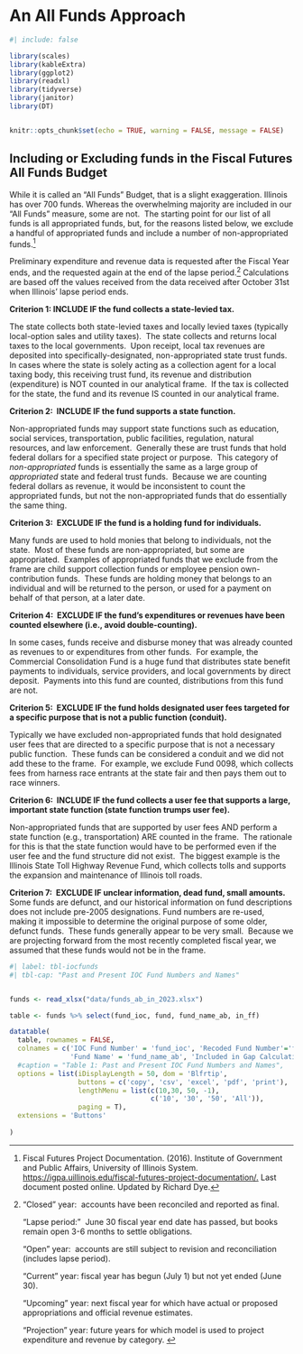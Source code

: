 # An All Funds Approach

```r
#| include: false

library(scales)
library(kableExtra)
library(ggplot2)
library(readxl)
library(tidyverse)
library(janitor)
library(DT)


knitr::opts_chunk$set(echo = TRUE, warning = FALSE, message = FALSE)

```

## Including or Excluding funds in the Fiscal Futures All Funds Budget

While it is called an "All Funds" Budget, that is a slight exaggeration. Illinois has over 700 funds. Whereas the overwhelming majority are included in our "All Funds" measure, some are not.  The starting point for our list of all funds is all appropriated funds, but, for the reasons listed below, we exclude a handful of appropriated funds and include a number of non-appropriated funds.[^fundsincluded-1] 

[^fundsincluded-1]: Fiscal Futures Project Documentation. (2016). Institute of Government and Public Affairs, University of Illinois System. <https://igpa.uillinois.edu/fiscal-futures-project-documentation/.> Last document posted online. Updated by Richard Dye.

Preliminary expenditure and revenue data is requested after the Fiscal Year ends, and the requested again at the end of the lapse period.[^fundsincluded-2] Calculations are based off the values received from the data received after October 31st when Illinois' lapse period ends.

[^fundsincluded-2]: "Closed" year:  accounts have been reconciled and reported as final.

    "Lapse period:"  June 30 fiscal year end date has passed, but books remain open 3-6 months to settle obligations.

    "Open" year:  accounts are still subject to revision and reconciliation (includes lapse period).

    "Current" year: fiscal year has begun (July 1) but not yet ended (June 30).

    "Upcoming" year: next fiscal year for which have actual or proposed appropriations and official revenue estimates.

    "Projection" year: future years for which model is used to project expenditure and revenue by category. 

**Criterion 1: INCLUDE IF the fund collects a state-levied tax.**

The state collects both state-levied taxes and locally levied taxes (typically local-option sales and utility taxes).  The state collects and returns local taxes to the local governments.  Upon receipt, local tax revenues are deposited into specifically-designated, non-appropriated state trust funds.  In cases where the state is solely acting as a collection agent for a local taxing body, this receiving trust fund, its revenue and distribution (expenditure) is NOT counted in our analytical frame.  If the tax is collected for the state, the fund and its revenue IS counted in our analytical frame. 

**Criterion 2:  INCLUDE IF the fund supports a state function.**

Non-appropriated funds may support state functions such as education, social services, transportation, public facilities, regulation, natural resources, and law enforcement.  Generally these are trust funds that hold federal dollars for a specified state project or purpose.  This category of *non-appropriated* funds is essentially the same as a large group of *appropriated* state and federal trust funds.  Because we are counting federal dollars as revenue, it would be inconsistent to count the appropriated funds, but not the non-appropriated funds that do essentially the same thing. 

**Criterion 3:  EXCLUDE IF the fund is a holding fund for individuals.**

Many funds are used to hold monies that belong to individuals, not the state.  Most of these funds are non-appropriated, but some are appropriated.  Examples of appropriated funds that we exclude from the frame are child support collection funds or employee pension own-contribution funds.  These funds are holding money that belongs to an individual and will be returned to the person, or used for a payment on behalf of that person, at a later date. 

**Criterion 4:  EXCLUDE IF the fund's expenditures or revenues have been counted elsewhere (i.e., avoid double-counting).**

In some cases, funds receive and disburse money that was already counted as revenues to or expenditures from other funds.  For example, the Commercial Consolidation Fund is a huge fund that distributes state benefit payments to individuals, service providers, and local governments by direct deposit.  Payments into this fund are counted, distributions from this fund are not. 

**Criterion 5:  EXCLUDE IF the fund holds designated user fees targeted for a specific purpose that is not a public function (conduit).**

Typically we have excluded non-appropriated funds that hold designated user fees that are directed to a specific purpose that is not a necessary public function.  These funds can be considered a conduit and we did not add these to the frame.  For example, we exclude Fund 0098, which collects fees from harness race entrants at the state fair and then pays them out to race winners.

**Criterion 6:  INCLUDE IF the fund collects a user fee that supports a large, important state function (state function trumps user fee).**

Non-appropriated funds that are supported by user fees AND perform a state function (e.g., transportation) ARE counted in the frame.  The rationale for this is that the state function would have to be performed even if the user fee and the fund structure did not exist.  The biggest example is the Illinois State Toll Highway Revenue Fund, which collects tolls and supports the expansion and maintenance of Illinois toll roads. 

**Criterion 7:  EXCLUDE IF unclear information, dead fund, small amounts.** Some funds are defunct, and our historical information on fund descriptions does not include pre-2005 designations. Fund numbers are re-used, making it impossible to determine the original purpose of some older, defunct funds.  These funds generally appear to be very small.  Because we are projecting forward from the most recently completed fiscal year, we assumed that these funds would not be in the frame. 

```r
#| label: tbl-iocfunds
#| tbl-cap: "Past and Present IOC Fund Numbers and Names"


funds <- read_xlsx("data/funds_ab_in_2023.xlsx")

table <- funds %>% select(fund_ioc, fund, fund_name_ab, in_ff)

datatable(
  table, rownames = FALSE,
  colnames = c('IOC Fund Number' = 'fund_ioc', 'Recoded Fund Number'='fund',  
               'Fund Name' = 'fund_name_ab', 'Included in Gap Calculation' = 'in_ff' ),
  #caption = "Table 1: Past and Present IOC Fund Numbers and Names", 
  options = list(iDisplayLength = 50, dom = 'Blfrtip',
                 buttons = c('copy', 'csv', 'excel', 'pdf', 'print'),
                 lengthMenu = list(c(10,30, 50, -1), 
                                   c('10', '30', '50', 'All')),
                 paging = T),
  extensions = 'Buttons'
  
)
```
